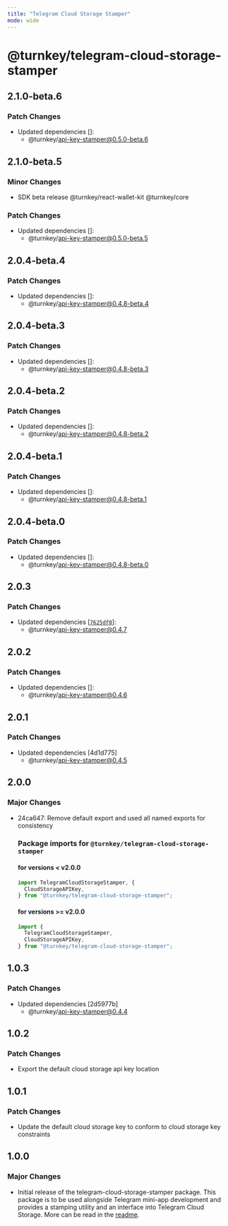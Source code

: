 ```yaml
---
title: "Telegram Cloud Storage Stamper"
mode: wide
---
```


# @turnkey/telegram-cloud-storage-stamper

## 2.1.0-beta.6

### Patch Changes

- Updated dependencies []:
  - @turnkey/api-key-stamper@0.5.0-beta.6

## 2.1.0-beta.5

### Minor Changes

- SDK beta release @turnkey/react-wallet-kit @turnkey/core

### Patch Changes

- Updated dependencies []:
  - @turnkey/api-key-stamper@0.5.0-beta.5

## 2.0.4-beta.4

### Patch Changes

- Updated dependencies []:
  - @turnkey/api-key-stamper@0.4.8-beta.4

## 2.0.4-beta.3

### Patch Changes

- Updated dependencies []:
  - @turnkey/api-key-stamper@0.4.8-beta.3

## 2.0.4-beta.2

### Patch Changes

- Updated dependencies []:
  - @turnkey/api-key-stamper@0.4.8-beta.2

## 2.0.4-beta.1

### Patch Changes

- Updated dependencies []:
  - @turnkey/api-key-stamper@0.4.8-beta.1

## 2.0.4-beta.0

### Patch Changes

- Updated dependencies []:
  - @turnkey/api-key-stamper@0.4.8-beta.0

## 2.0.3

### Patch Changes

- Updated dependencies [[`7625df0`](https://github.com/tkhq/sdk/commit/7625df0538002c3455bd5862211210e38472e164)]:
  - @turnkey/api-key-stamper@0.4.7

## 2.0.2

### Patch Changes

- Updated dependencies []:
  - @turnkey/api-key-stamper@0.4.6

## 2.0.1

### Patch Changes

- Updated dependencies [4d1d775]
  - @turnkey/api-key-stamper@0.4.5

## 2.0.0

### Major Changes

- 24ca647: Remove default export and used all named exports for consistency

  ### Package imports for `@turnkey/telegram-cloud-storage-stamper`

  #### for versions < v2.0.0

  ```typescript
  import TelegramCloudStorageStamper, {
    CloudStorageAPIKey,
  } from "@turnkey/telegram-cloud-storage-stamper";
  ```

  #### for versions >= v2.0.0

  ```typescript
  import {
    TelegramCloudStorageStamper,
    CloudStorageAPIKey,
  } from "@turnkey/telegram-cloud-storage-stamper";
  ```

## 1.0.3

### Patch Changes

- Updated dependencies [2d5977b]
  - @turnkey/api-key-stamper@0.4.4

## 1.0.2

### Patch Changes

- Export the default cloud storage api key location

## 1.0.1

### Patch Changes

- Update the default cloud storage key to conform to cloud storage key constraints

## 1.0.0

### Major Changes

- Initial release of the telegram-cloud-storage-stamper package. This package is to be used alongside Telegram mini-app development and provides a stamping utility and an interface into Telegram Cloud Storage. More can be read in the [readme](../packages/telegram-cloud-storage-stamper/readme.md).